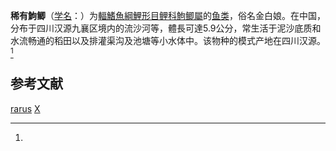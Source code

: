 {{Speciesbox 
| taxon = Gobiocypris rarus
| status = NE
| status_system = IUCN3.1
| authority = Ye et Fu, 1983<ref name='id5763'>{{cite web| url =http://www.bioinfo.cn/db05/BjdwSpecies.php?action=view&id=5763| title =稀有鮈鲫| work =中国动物物种编目数据库| publisher =中国科学院微生物研究所| author =中国科学院动物研究所| accessdate =2009-04-11| deadurl =yes| archiveurl =https://web.archive.org/web/20160305044208/http://www.bioinfo.cn/db05/BjdwSpecies.php?action=view&id=5763| archivedate =2016-03-05}}</ref>
| synonyms = 
}}

'''稀有鮈鲫'''（[[学名|学名]]：{{lang|la|''Gobiocypris rarus''}}）为[[輻鰭魚綱|輻鰭魚綱]][[鯉形目|鯉形目]][[鲤科|鲤科]][[鮈鲫屬|鮈鲫屬]]的[[鱼类|鱼类]]，俗名金白娘。在中国，分布于四川汉源九襄区境内的流沙河等，體長可達5.9公分，常生活于泥沙底质和水流畅通的稻田以及排灌渠沟及池塘等小水体中。该物种的模式产地在四川汉源。<ref name='id5763'/>

== 参考文献 ==
{{Reflist}}
{{Taxonbar}}

[[Category:鮈鯽屬|rarus]]
[[Category:1983年描述的魚類|X]]